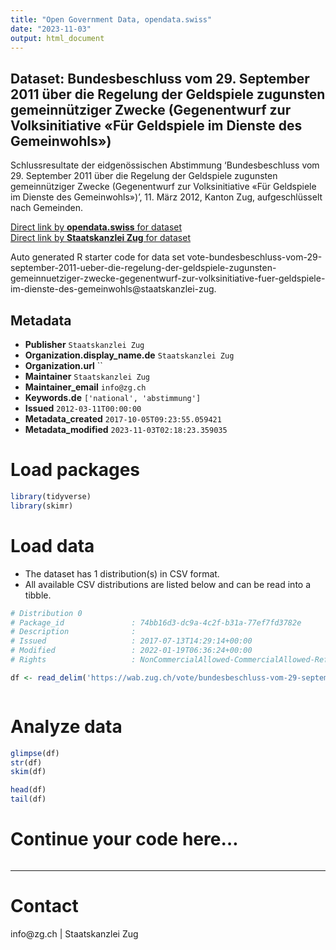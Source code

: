 ```yaml
---
title: "Open Government Data, opendata.swiss"
date: "2023-11-03"
output: html_document
---
```


## Dataset: Bundesbeschluss vom 29. September 2011 über die Regelung der Geldspiele zugunsten gemeinnütziger Zwecke (Gegenentwurf zur Volksinitiative «Für Geldspiele im Dienste des Gemeinwohls»)

Schlussresultate der eidgenössischen Abstimmung 'Bundesbeschluss vom 29. September 2011 über die Regelung der Geldspiele zugunsten gemeinnütziger Zwecke (Gegenentwurf zur Volksinitiative «Für Geldspiele im Dienste des Gemeinwohls»)', 11. März 2012, Kanton Zug, aufgeschlüsselt nach Gemeinden.

[Direct link by **opendata.swiss** for dataset](https://opendata.swiss/de/dataset/bundesbeschluss-vom-29-september-2011-uber-die-regelung-der-geldspiele-zugunsten-gemeinnutziger)<br>
[Direct link by **Staatskanzlei Zug** for dataset](https://wab.zug.ch/vote/bundesbeschluss-vom-29-september-2011-ueber-die-regelung-der-geldspiele-zugunsten-gemeinnuetziger-zwecke-gegenentwurf-zur-volksinitiative-fuer-geldspiele-im-dienste-des-gemeinwohls/data)

Auto generated R starter code for data set vote-bundesbeschluss-vom-29-september-2011-ueber-die-regelung-der-geldspiele-zugunsten-gemeinnuetziger-zwecke-gegenentwurf-zur-volksinitiative-fuer-geldspiele-im-dienste-des-gemeinwohls@staatskanzlei-zug.

## Metadata

- **Publisher** `Staatskanzlei Zug`
- **Organization.display_name.de** `Staatskanzlei Zug`
- **Organization.url** ``
- **Maintainer** `Staatskanzlei Zug`
- **Maintainer_email** `info@zg.ch`
- **Keywords.de** `['national', 'abstimmung']`
- **Issued** `2012-03-11T00:00:00`
- **Metadata_created** `2017-10-05T09:23:55.059421`
- **Metadata_modified** `2023-11-03T02:18:23.359035`


# Load packages

```r

library(tidyverse)
library(skimr)

```

# Load data

-   The dataset has 1 distribution(s) in CSV format.
-   All available CSV distributions are listed below and can be read into a tibble.

```r

# Distribution 0
# Package_id               : 74bb16d3-dc9a-4c2f-b31a-77ef7fd3782e
# Description              : 
# Issued                   : 2017-07-13T14:29:14+00:00
# Modified                 : 2022-01-19T06:36:24+00:00
# Rights                   : NonCommercialAllowed-CommercialAllowed-ReferenceRequired

df <- read_delim('https://wab.zug.ch/vote/bundesbeschluss-vom-29-september-2011-ueber-die-regelung-der-geldspiele-zugunsten-gemeinnuetziger-zwecke-gegenentwurf-zur-volksinitiative-fuer-geldspiele-im-dienste-des-gemeinwohls/data-csv')



```

# Analyze data

```r

glimpse(df)
str(df)
skim(df)

head(df)
tail(df)

```

# Continue your code here...

```r

```

------------------------------------------------------------------------

# Contact

info@zg.ch | Staatskanzlei Zug
